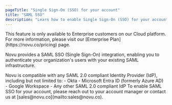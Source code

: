```yaml
---
pageTitle: "Single Sign-On (SSO) for your account"
title: "SAML SSO"
description: "Learn how to enable Single Sign-On (SSO) for your account."
---
```



<Callout type="info">
This feature is only available to Enterprise customers on our Cloud platform. For more information, please visit our [Enterprise Plan](https://novu.co/pricing) page.
</Callout>

Novu provides a SAML SSO (Single Sign-On) integration, enabling you to authenticate your organization's users with your existing SAML infrastructure.

<Cards>
  <Card title="Compatible Identity Providers">
    Novu is compatible with any SAML 2.0 compliant Identity Provider (IdP), including but not limited to:
    - Okta
    - Microsoft Entra ID (formerly Azure AD)
    - Google Workspace
    - Any other SAML 2.0 compliant IdP
  </Card>
</Cards>

<Callout type="info">
To enable SAML SSO for your account, please reach out to your account manager or contact us at [sales@novu.co](mailto:sales@novu.co).
</Callout>